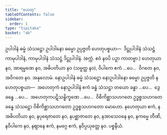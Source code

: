 ```yaml
---
title: "ဟေတု"
tableOfContents: false
sidebar:
  order: 1
type: "tipitaka"
basket: "ab"
---
```



<DynamicBreadcrumb />

<Division number="15">

<Paragraph number="3563">
ဥပါဒါနံ ဓမ္မံ သံသဋ္ဌော ဥပါဒါနော ဓမ္မော ဥပ္ပဇ္ဇတိ ဟေတုပစ္စယာ—  ဒိဋ္ဌုပါဒါနံ သံသဋ္ဌံ ကာမုပါဒါနံ, ကာမုပါဒါနံ သံသဋ္ဌံ ဒိဋ္ဌုပါဒါနံ. (စက္ကံ. ဧဝံ နဝပိ ပဉှာ ကာတဗ္ဗာ.)
</Paragraph>

<Paragraph number="3564">
ဟေတုယာ နဝ, အာရမ္မဏေ နဝ, အဓိပတိယာ နဝ (သဗ္ဗတ္ထ နဝ), ဝိပါကေ ဧကံ …ပေ…  ဝိဂတေ နဝ, အဝိဂတေ နဝ.

</Paragraph>
</Division>

<Paragraph number="3565" type="center">
အနုလောမံ.


</Paragraph>

<Division number="16">

<Paragraph number="3566">
နောဥပါဒါနံ ဓမ္မံ သံသဋ္ဌော နောဥပါဒါနော ဓမ္မော ဥပ္ပဇ္ဇတိ နဟေတုပစ္စယာ—  အဟေတုကံ နောဥပါဒါနံ ဧကံ ခန္ဓံ သံသဋ္ဌာ တယော ခန္ဓာ …ပေ…  ဒွေ ခန္ဓေ …ပေ…  အဟေတုကပဋိသန္ဓိက္ခဏေ …ပေ…  ဝိစိကိစ္ဆာသဟဂတေ ဥဒ္ဓစ္စသဟဂတေ ခန္ဓေ သံသဋ္ဌော ဝိစိကိစ္ဆာသဟဂတော ဥဒ္ဓစ္စသဟဂတော မောဟော.
</Paragraph>

<Paragraph number="3567">
နဟေတုယာ ဧကံ, နအဓိပတိယာ နဝ, နပုရေဇာတေ နဝ, နပစ္ဆာဇာတေ နဝ, နအာသေဝနေ နဝ, နကမ္မေ တီဏိ, နဝိပါကေ နဝ, နဈာနေ ဧကံ, နမဂ္ဂေ ဧကံ, နဝိပ္ပယုတ္တေ နဝ.

</Paragraph>
</Division>

<Paragraph number="3568" type="center">
ပစ္စနီယံ.
</Paragraph>